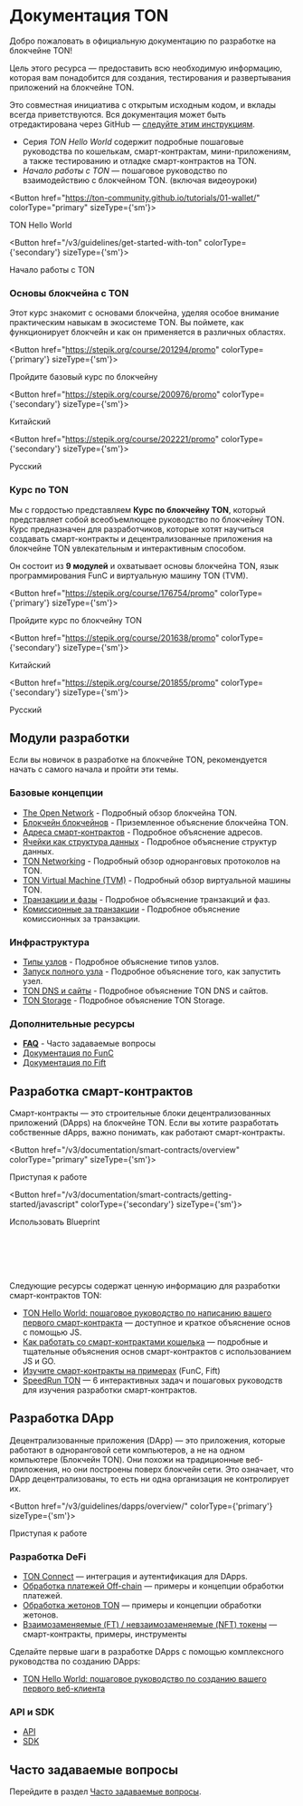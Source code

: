 
# Документация TON

Добро пожаловать в официальную документацию по разработке на блокчейне TON!

Цель этого ресурса — предоставить всю необходимую информацию, которая вам понадобится для создания, тестирования и развертывания приложений на блокчейне TON.

Это совместная инициатива с открытым исходным кодом, и вклады всегда приветствуются. Вся документация может быть отредактирована через GitHub — [следуйте этим инструкциям](/v3/contribute).

- Серия _TON Hello World_ содержит подробные пошаговые руководства по кошелькам, смарт-контрактам, мини-приложениям, а также тестированию и отладке смарт-контрактов на TON.
- _Начало работы с TON_ — пошаговое руководство по взаимодействию с блокчейном TON. (включая видеоуроки)

<Button href="https://ton-community.github.io/tutorials/01-wallet/"
        colorType="primary" sizeType={'sm'}>

TON Hello World

</Button>

<Button href="/v3/guidelines/get-started-with-ton" colorType={'secondary'} sizeType={'sm'}>

Начало работы с TON

</Button>

### Основы блокчейна с TON

Этот курс знакомит с основами блокчейна, уделяя особое внимание практическим навыкам в экосистеме TON. Вы поймете, как функционирует блокчейн и как он применяется в различных областях.

<Button href="https://stepik.org/course/201294/promo"
        colorType={'primary'} sizeType={'sm'}>

Пройдите базовый курс по блокчейну

</Button>

<Button href="https://stepik.org/course/200976/promo"
        colorType={'secondary'} sizeType={'sm'}>

Китайский

</Button>

<Button href="https://stepik.org/course/202221/promo"
        colorType={'secondary'} sizeType={'sm'}>

Русский

</Button>

### Курс по TON

Мы с гордостью представляем **Курс по блокчейну TON**, который представляет собой всеобъемлющее руководство по блокчейну TON. Курс предназначен для разработчиков, которые хотят научиться создавать смарт-контракты и децентрализованные приложения на блокчейне TON увлекательным и интерактивным способом.

Он состоит из **9 модулей** и охватывает основы блокчейна TON, язык программирования FunC и виртуальную машину TON (TVM).

<Button href="https://stepik.org/course/176754/promo"
        colorType={'primary'} sizeType={'sm'}>

Пройдите курс по блокчейну TON

</Button>

<Button href="https://stepik.org/course/201638/promo"
        colorType={'secondary'} sizeType={'sm'}>

Китайский

</Button>

<Button href="https://stepik.org/course/201855/promo"
        colorType={'secondary'} sizeType={'sm'}>

Русский

</Button>

## Модули разработки

Если вы новичок в разработке на блокчейне TON, рекомендуется начать с самого начала и пройти эти темы.

### Базовые концепции

- [The Open Network](/v3/concepts/dive-into-ton/introduction) - Подробный обзор блокчейна TON.
- [Блокчейн блокчейнов](/v3/concepts/dive-into-ton/ton-blockchain/blockchain-of-blockchains) - Приземленное объяснение блокчейна TON.
- [Адреса смарт-контрактов](/v3/documentation/smart-contracts/addresses) - Подробное объяснение адресов.
- [Ячейки как структура данных](/v3/concepts/dive-into-ton/ton-blockchain/cells-as-data-storage) - Подробное объяснение структур данных.
- [TON Networking](/v3/concepts/dive-into-ton/ton-blockchain/ton-networking) - Подробный обзор одноранговых протоколов на TON.
- [TON Virtual Machine (TVM)](/v3/documentation/tvm/tvm-overview) - Подробный обзор виртуальной машины TON.
- [Транзакции и фазы](/v3/documentation/tvm/tvm-overview#transactions-and-phases) - Подробное объяснение транзакций и фаз.
- [Комиссионные за транзакции](/v3/documentation/smart-contracts/transaction-fees/fees) - Подробное объяснение комиссионных за транзакции.

### Инфраструктура

- [Типы узлов](/v3/documentation/infra/nodes/node-types) - Подробное объяснение типов узлов.
- [Запуск полного узла](/v3/guidelines/nodes/running-nodes/full-node) - Подробное объяснение того, как запустить узел.
- [TON DNS и сайты](/v3/guidelines/web3/ton-dns/dns) - Подробное объяснение TON DNS и сайтов.
- [TON Storage](/v3/guidelines/web3/ton-storage/storage-daemon) - Подробное объяснение TON Storage.

### Дополнительные ресурсы

- [**FAQ**](/v3/documentation/faq) - Часто задаваемые вопросы
- [Документация по FunC](/v3/documentation/smart-contracts/func/overview)
- [Документация по Fift](/v3/documentation/smart-contracts/fift/overview)

## Разработка смарт-контрактов

Смарт-контракты — это строительные блоки децентрализованных приложений (DApps) на блокчейне TON. Если вы хотите разработать собственные dApps, важно понимать, как работают смарт-контракты.

<Button href="/v3/documentation/smart-contracts/overview"
        colorType="primary" sizeType={'sm'}>

Приступая к работе

</Button>

<Button href="/v3/documentation/smart-contracts/getting-started/javascript" colorType={'secondary'} sizeType={'sm'}>

Использовать Blueprint

</Button>

<br></br><br></br>

Следующие ресурсы содержат ценную информацию для разработки смарт-контрактов TON:

- [TON Hello World: пошаговое руководство по написанию вашего первого смарт-контракта](https://ton-community.github.io/tutorials/02-contract/) — доступное и краткое объяснение основ с помощью JS.
- [Как работать со смарт-контрактами кошелька](/v3/guidelines/smart-contracts/howto/wallet) — подробные и тщательные объяснения основ смарт-контрактов с использованием JS и GO.
- [Изучите смарт-контракты на примерах](/v3/documentation/smart-contracts/contracts-specs/examples) (FunC, Fift)
- [Speed ​​Run TON](/v3/documentation/smart-contracts/contracts-specs/examples) — 6 интерактивных задач и пошаговых руководств для изучения разработки смарт-контрактов.

## Разработка DApp

Децентрализованные приложения (DApp) — это приложения, которые работают в одноранговой сети компьютеров, а не на одном компьютере (Блокчейн TON). Они похожи на традиционные веб-приложения, но они построены поверх блокчейн сети. Это означает, что DApp децентрализованы, то есть ни одна организация не контролирует их.

<Button href="/v3/guidelines/dapps/overview/" colorType={'primary'} sizeType={'sm'}>

Приступая к работе

</Button>

### Разработка DeFi

- [TON Connect](/v3/guidelines/ton-connect/overview) — интеграция и аутентификация для DApps.
- [Обработка платежей Off-chain](/v3/guidelines/dapps/asset-processing/payments-processing) — примеры и концепции обработки платежей.
- [Обработка жетонов TON](/v3/guidelines/dapps/asset-processing/jettons) — примеры и концепции обработки жетонов.
- [Взаимозаменяемые (FT) / невзаимозаменяемые (NFT) токены](/v3/documentation/dapps/defi/tokens) — смарт-контракты, примеры, инструменты

Сделайте первые шаги в разработке DApps с помощью комплексного руководства по созданию DApps:

- [TON Hello World: пошаговое руководство по созданию вашего первого веб-клиента](https://ton-community.github.io/tutorials/03-client/)

### API и SDK

- [API](/v3/guidelines/dapps/apis-sdks/api-types)
- [SDK](/v3/guidelines/dapps/apis-sdks/sdk)

## Часто задаваемые вопросы

Перейдите в раздел [Часто задаваемые вопросы](/v3/documentation/faq).

